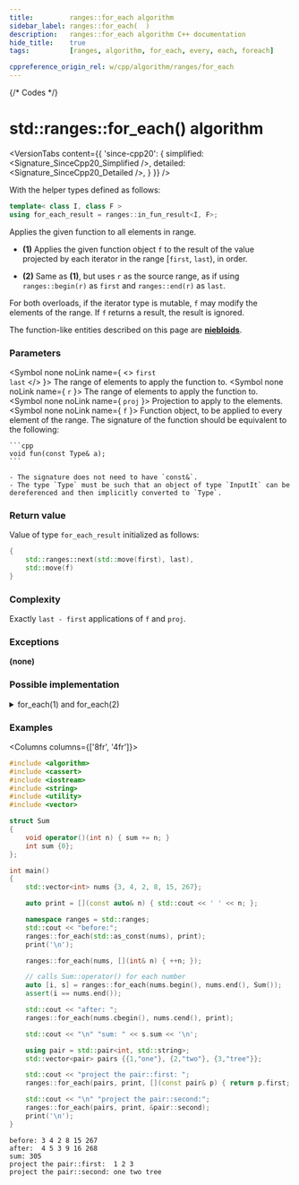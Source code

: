 ```yaml
---
title:         ranges::for_each algorithm
sidebar_label: ranges::for_each(  )
description:   ranges::for_each algorithm C++ documentation
hide_title:    true
tags:          [ranges, algorithm, for_each, every, each, foreach]

cppreference_origin_rel: w/cpp/algorithm/ranges/for_each
---
```



{/* Codes */}


# std::ranges::for_each() algorithm

<VersionTabs content={{
	'since-cpp20': {
		simplified:	<Signature_SinceCpp20_Simplified />,
		detailed:	<Signature_SinceCpp20_Detailed />,
	}
}} />

With the helper types defined as follows:
```cpp
template< class I, class F >
using for_each_result = ranges::in_fun_result<I, F>;
```

Applies the given function to all elements in range.

- **(1)** Applies the given function object `f` to the result of the value projected by each iterator in the range [`first`, `last`), in order.

- **(2)** Same as **(1)**, but uses `r` as the source range, as if using `ranges::begin(r)` as `first` and `ranges::end(r)` as `last`.

For both overloads, if the iterator type is mutable, `f` may modify the elements of the range.
If `f` returns a result, the result is ignored.

The function-like entities described on this page are [**niebloids**](/docs/std/algo/niebloids).

### Parameters

<SymbolTable>

  <Symbol none noLink name={ <> <code>first</code> <br/> <code>last</code> </> }>
    The range of elements to apply the function to.
  </Symbol>
  <Symbol none noLink name={ <code>r</code> }>
    The range of elements to apply the function to.
  </Symbol>
  <Symbol none noLink name={ <code>proj</code> }>
    Projection to apply to the elements.
  </Symbol>
  <Symbol none noLink name={ <code>f</code> }>
    Function object, to be applied to every element of the range.
    The signature of the function should be equivalent to the following:

    ```cpp
    void fun(const Type& a);
    ```
    
    - The signature does not need to have `const&`.
    - The type `Type` must be such that an object of type `InputIt` can be dereferenced and then implicitly converted to `Type`.
  </Symbol>
</SymbolTable>

### Return value

Value of type `for_each_result` initialized as follows:
```cpp
{
	std::ranges::next(std::move(first), last),
	std::move(f)
}
```

### Complexity

Exactly `last - first` applications of `f` and `proj`.

### Exceptions

**(none)**

### Possible implementation

<details>
<summary>for_each(1) and for_each(2)</summary>

```cpp
struct for_each_fn
{
    template<std::input_iterator I, std::sentinel_for<I> S, class Proj = std::identity,
             std::indirectly_unary_invocable<std::projected<I, Proj>> Fun>
    constexpr ranges::for_each_result<I, Fun>
        operator()(I first, S last, Fun f, Proj proj = {}) const
    {
        for (; first != last; ++first)
            std::invoke(f, std::invoke(proj, *first));
        return {std::move(first), std::move(f)};
    }

    template<ranges::input_range R, class Proj = std::identity,
             std::indirectly_unary_invocable<std::projected<ranges::iterator_t<R>,
             Proj>> Fun>
    constexpr ranges::for_each_result<ranges::borrowed_iterator_t<R>, Fun>
        operator()(R&& r, Fun f, Proj proj = {}) const
    {
        return (*this)(ranges::begin(r), ranges::end(r), std::move(f), std::ref(proj));
    }
};

inline constexpr for_each_fn for_each;
```

</details>

### Examples

<Columns columns={['8fr', '4fr']}>
<div>

```cpp title='Main.cpp' showLineNumbers
#include <algorithm>
#include <cassert>
#include <iostream>
#include <string>
#include <utility>
#include <vector>

struct Sum
{
    void operator()(int n) { sum += n; }
    int sum {0};
};

int main()
{
    std::vector<int> nums {3, 4, 2, 8, 15, 267};

    auto print = [](const auto& n) { std::cout << ' ' << n; };

    namespace ranges = std::ranges;
    std::cout << "before:";
    ranges::for_each(std::as_const(nums), print);
    print('\n');

    ranges::for_each(nums, [](int& n) { ++n; });

    // calls Sum::operator() for each number
    auto [i, s] = ranges::for_each(nums.begin(), nums.end(), Sum());
    assert(i == nums.end());

    std::cout << "after: ";
    ranges::for_each(nums.cbegin(), nums.cend(), print);

    std::cout << "\n" "sum: " << s.sum << '\n';

    using pair = std::pair<int, std::string>; 
    std::vector<pair> pairs {{1,"one"}, {2,"two"}, {3,"tree"}};

    std::cout << "project the pair::first: ";
    ranges::for_each(pairs, print, [](const pair& p) { return p.first; });

    std::cout << "\n" "project the pair::second:";
    ranges::for_each(pairs, print, &pair::second);
    print('\n');
}
```

</div>
<div>

```plaintext title="Output"
before: 3 4 2 8 15 267 
after:  4 5 3 9 16 268
sum: 305
project the pair::first:  1 2 3
project the pair::second: one two tree
```

</div>
</Columns>
